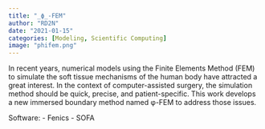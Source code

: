 ```yaml
---
title: "_ϕ_-FEM"
author: "RD2N"
date: "2021-01-15"
categories: [Modeling, Scientific Computing]
image: "phifem.png"
---
```


In recent years, numerical models using the Finite Elements Method (FEM) to simulate the soft tissue mechanisms of the human body have attracted a great interest. In the context of computer-assisted surgery, the simulation method should be quick, precise, and patient-specific. This work develops a new immersed boundary method named φ-FEM to address those issues.

Software:
- Fenics
- SOFA
